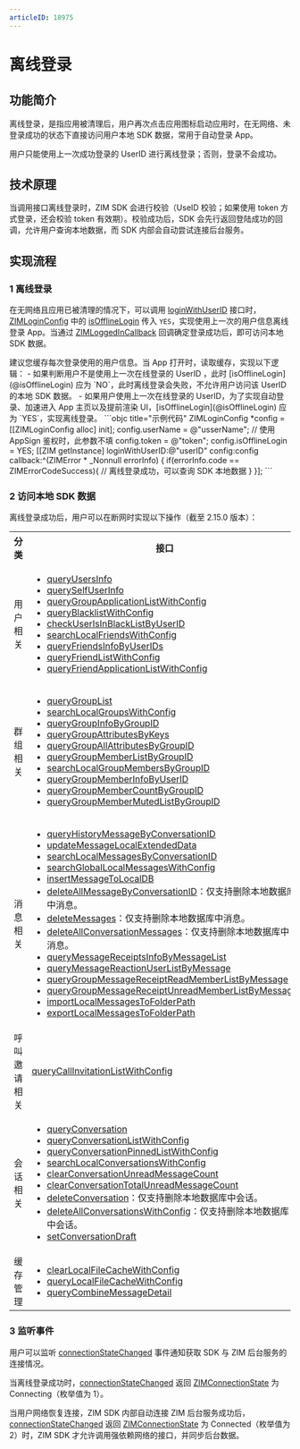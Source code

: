 ```yaml
---
articleID: 18975
---
```


# 离线登录

## 功能简介

离线登录，是指应用被清理后，用户再次点击应用图标启动应用时，在无网络、未登录成功的状态下直接访问用户本地 SDK 数据，常用于自动登录 App。

<Note title="说明">

用户只能使用上一次成功登录的 UserID 进行离线登录；否则，登录不会成功。
</Note>

## 技术原理

当调用接口离线登录时，ZIM SDK 会进行校验（UseID 校验；如果使用 token 方式登录，还会校验 token 有效期）。校验成功后，SDK 会先行返回登陆成功的回调，允许用户查询本地数据，而 SDK 内部会自动尝试连接后台服务。



## 实现流程

### 1 离线登录

在无网络且应用已被清理的情况下，可以调用 [loginWithUserID](https://doc-zh.zego.im/article/api?doc=zim_API~objective-c_macos~protocol~ZIM#login-with-user-id-config-callback-2) 接口时，[ZIMLoginConfig](@-ZIMLoginConfig) 中的 [isOfflineLogin](@isOfflineLogin) 传入 `YES`，实现使用上一次的用户信息离线登录 App。当通过 [ZIMLoggedInCallback](@ZIMLoggedInCallback) 回调确定登录成功后，即可访问本地 SDK 数据。 

<Note title="说明">
建议您缓存每次登录使用的用户信息。当 App 打开时，读取缓存，实现以下逻辑：
- 如果判断用户不是使用上一次在线登录的 UserID ，此时 [isOfflineLogin](@isOfflineLogin) 应为 `NO`，此时离线登录会失败，不允许用户访问该 UserID 的本地 SDK 数据。
- 如果用户使用上一次在线登录的 UserID，为了实现自动登录、加速进入 App 主页以及提前渲染 UI，[isOfflineLogin](@isOfflineLogin) 应为 `YES`，实现离线登录。
</Note>



<CodeGroup>
```objc title="示例代码"
ZIMLoginConfig *config = [[ZIMLoginConfig alloc] init];
config.userName = @"usserName";
// 使用 AppSign 鉴权时，此参数不填
config.token = @"token";
config.isOfflineLogin = YES;
[[ZIM getInstance] loginWithUserID:@"userID" config:config callback:^(ZIMError * _Nonnull errorInfo) {
    if(errorInfo.code == ZIMErrorCodeSuccess){
        // 离线登录成功，可以查询 SDK 本地数据
    }
}];
```
</CodeGroup>



### 2 访问本地 SDK 数据

离线登录成功后，用户可以在断网时实现以下操作（截至 2.15.0 版本）：

<table>
<tbody><tr>
<th>分类</th>
<th>接口</th>
</tr>
<tr>
<td>用户相关</td>
<td><ul>
<li><a href="https://doc-zh.zego.im/article/api?doc=zim_API~objective-c_macos~protocol~ZIM#query-users-info-user-i-ds-config-callback" target="_blank" referer="noopener">queryUsersInfo</a></li>
<li><a href="https://doc-zh.zego.im/article/api?doc=zim_API~objective-c_macos~protocol~ZIM#query-self-user-info-callback" target="_blank" referer="noopener">querySelfUserInfo</a></li>
<li><a href="https://doc-zh.zego.im/article/api?doc=zim_API~objective-c_macos~protocol~ZIM#query-group-application-list-with-config-callback" target="_blank" referer="noopener">queryGroupApplicationListWithConfig</a></li>
<li><a href="https://doc-zh.zego.im/article/api?doc=zim_API~objective-c_macos~protocol~ZIM#query-blacklist-with-config-config-callback">queryBlacklistWithConfig</a></li>
<li><a href="https://doc-zh.zego.im/article/api?doc=zim_API~objective-c_macos~protocol~ZIM#check-user-is-in-black-list-by-user-id-user-id-callback">checkUserIsInBlackListByUserID</a></li>
<li><a href="https://doc-zh.zego.im/article/api?doc=zim_API~objective-c_macos~protocol~ZIM#search-local-friends-with-config-config-callback">searchLocalFriendsWithConfig</a></li>
<li><a href="https://doc-zh.zego.im/article/api?doc=zim_API~objective-c_macos~protocol~ZIM#query-friends-info-by-user-i-ds-user-i-ds-callback">queryFriendsInfoByUserIDs</a></li>
<li><a href="https://doc-zh.zego.im/article/api?doc=zim_API~objective-c_macos~protocol~ZIM#query-friend-list-with-config-config-callback">queryFriendListWithConfig</a></li>
<li><a href="https://doc-zh.zego.im/article/api?doc=zim_API~objective-c_macos~protocol~ZIM#query-friend-application-list-with-config-config-callback">queryFriendApplicationListWithConfig</a></li>
</ul></td>
</tr>
<tr>
<td>群组相关</td>
<td><ul>
<li><a href="https://doc-zh.zego.im/article/api?doc=zim_API~objective-c_macos~protocol~ZIM#query-group-list" target="_blank" referer="noopener">queryGroupList</a></li>
<li><a href="https://doc-zh.zego.im/article/api?doc=zim_API~objective-c_macos~protocol~ZIM#search-local-group-members-by-group-id-group-id-config-callback" target="_blank" referer="noopener">searchLocalGroupsWithConfig</a></li>
<li><a href="https://doc-zh.zego.im/article/api?doc=zim_API~objective-c_macos~protocol~ZIM#query-group-info-by-group-id-callback" target="_blank" referer="noopener">queryGroupInfoByGroupID</a></li>
<li><a href="https://doc-zh.zego.im/article/api?doc=zim_API~objective-c_macos~protocol~ZIM#query-group-attributes-by-keys-group-id-callback" target="_blank" referer="noopener">queryGroupAttributesByKeys</a></li>
<li><a href="https://doc-zh.zego.im/article/api?doc=zim_API~objective-c_macos~protocol~ZIM#query-group-all-attributes-by-group-id-callback" target="_blank" referer="noopener">queryGroupAllAttributesByGroupID</a></li>
<li><a href="https://doc-zh.zego.im/article/api?doc=zim_API~objective-c_macos~protocol~ZIM#query-group-member-list-by-group-id-config-callback" target="_blank" referer="noopener">queryGroupMemberListByGroupID</a></li>
<li><a href="https://doc-zh.zego.im/article/api?doc=zim_API~objective-c_macos~protocol~ZIM#search-local-group-members-by-group-id-group-id-config-callback" target="_blank" referer="noopener">searchLocalGroupMembersByGroupID</a></li>
<li><a href="https://doc-zh.zego.im/article/api?doc=zim_API~objective-c_macos~protocol~ZIM#query-group-member-info-by-user-id-group-id-callback" target="_blank" referer="noopener">queryGroupMemberInfoByUserID</a></li>
<li><a href="https://doc-zh.zego.im/article/api?doc=zim_API~objective-c_macos~protocol~ZIM#query-group-member-count-by-group-id-group-id-callback" target="_blank" referer="noopener">queryGroupMemberCountByGroupID</a></li>
<li><a href="https://doc-zh.zego.im/article/api?doc=zim_API~objective-c_macos~protocol~ZIM#query-group-member-muted-list-by-group-id-config-callback" target="_blank" referer="noopener">queryGroupMemberMutedListByGroupID</a></li>
</ul></td>
</tr>
<tr>
<td>消息相关</td>
<td><ul>
<li><a href="https://doc-zh.zego.im/article/api?doc=zim_API~objective-c_macos~protocol~ZIM#query-history-message-by-conversation-id-conversation-type-config-callback" target="_blank" referer="noopener">queryHistoryMessageByConversationID</a></li>
<li><a href="https://doc-zh.zego.im/article/api?doc=zim_API~objective-c_macos~protocol~ZIM#update-message-local-extended-data-local-extended-data-message-callback" target="_blank" referer="noopener">updateMessageLocalExtendedData</a></li>
<li><a href="https://doc-zh.zego.im/article/api?doc=zim_API~objective-c_macos~protocol~ZIM#search-local-messages-by-conversation-id-conversation-id-conversation-type-config-callback" target="_blank" referer="noopener">searchLocalMessagesByConversationID</a></li>
<li><a href="https://doc-zh.zego.im/article/api?doc=zim_API~objective-c_macos~protocol~ZIM#search-global-local-messages-with-config-config-callback" target="_blank" referer="noopener">searchGlobalLocalMessagesWithConfig</a></li>
<li><a href="https://doc-zh.zego.im/article/api?doc=zim_API~objective-c_macos~protocol~ZIM#insert-message-to-local-db-message-conversation-id-conversation-type-sender-user-id-callback" target="_blank" referer="noopener">insertMessageToLocalDB</a></li>
<li><a href="https://doc-zh.zego.im/article/api?doc=zim_API~objective-c_macos~protocol~ZIM#delete-all-message-by-conversation-id-conversation-id-conversation-type-config-callback" target="_blank" referer="noopener">deleteAllMessageByConversationID</a>：仅支持删除本地数据库中消息。</li>
<li><a href="https://doc-zh.zego.im/article/api?doc=zim_API~objective-c_macos~protocol~ZIM#delete-messages-message-list-conversation-id-conversation-type-config-callback" target="_blank" referer="noopener">deleteMessages</a>：仅支持删除本地数据库中消息。</li><li><a href="https://doc-zh.zego.im/article/api?doc=zim_API~objective-c_macos~protocol~ZIM#delete-all-conversation-messages-with-config-config-callback" target="_blank" referer="noopener">deleteAllConversationMessages</a>：仅支持删除本地数据库中消息。</li>
<li><a href="https://doc-zh.zego.im/article/api?doc=zim_API~objective-c_macos~protocol~ZIM#query-message-receipts-info-by-message-list-message-list-conversation-id-conversation-type-callback" target="_blank" referer="noopener">queryMessageReceiptsInfoByMessageList</a></li>
<li><a href="https://doc-zh.zego.im/article/api?doc=zim_API~objective-c_macos~protocol~ZIM#query-message-reaction-user-list-by-message-message-config-callback" target="_blank" referer="noopener">queryMessageReactionUserListByMessage</a></li>
<li><a href="https://doc-zh.zego.im/article/api?doc=zim_API~objective-c_macos~protocol~ZIM#query-group-message-receipt-read-member-list-by-message-message-group-id-config-callback" target="_blank" referer="noopener">queryGroupMessageReceiptReadMemberListByMessage</a></li><li><a href="https://doc-zh.zego.im/article/api?doc=zim_API~objective-c_macos~protocol~ZIM#query-group-message-receipt-unread-member-list-by-message-message-group-id-config-callback" target="_blank" referer="noopener">queryGroupMessageReceiptUnreadMemberListByMessage</a></li>
<li><a href="https://doc-zh.zego.im/article/api?doc=zim_API~objective-c_macos~protocol~ZIM#import-local-messages-to-folder-path-folder-path-config-progress-callback" target="_blank" referer="noopener">importLocalMessagesToFolderPath</a></li>
<li><a href="https://doc-zh.zego.im/article/api?doc=zim_API~objective-c_macos~protocol~ZIM#export-local-messages-to-folder-path-folder-path-config-progress-callback" target="_blank" referer="noopener">exportLocalMessagesToFolderPath</a></li>
</ul></td>
</tr>
<tr>
<td>呼叫邀请相关</td>
<td><a href="https://doc-zh.zego.im/article/api?doc=zim_API~objective-c_macos~protocol~ZIM#query-call-invitation-list-with-config-callback" target="_blank" referer="noopener">queryCallInvitationListWithConfig</a></td>
</tr>
<tr>
<td>会话相关</td>
<td><ul>
<li><a href="https://doc-zh.zego.im/article/api?doc=zim_API~objective-c_macos~protocol~ZIM#query-conversation-conversation-id-conversation-type-callback" target="_blank" referer="noopener">queryConversation</a></li>
<li><a href="https://doc-zh.zego.im/article/api?doc=zim_API~objective-c_macos~protocol~ZIM#query-conversation-list-with-config-callback" target="_blank" referer="noopener">queryConversationListWithConfig</a></li>
<li><a href="https://doc-zh.zego.im/article/api?doc=zim_API~objective-c_macos~protocol~ZIM#query-conversation-list-with-config-callback" target="_blank" referer="noopener">queryConversationPinnedListWithConfig</a></li>
<li><a href="https://doc-zh.zego.im/article/api?doc=zim_API~objective-c_macos~protocol~ZIM#search-local-conversations-with-config-config-callback" target="_blank" referer="noopener">searchLocalConversationsWithConfig</a></li>
<li><a href="https://doc-zh.zego.im/article/api?doc=zim_API~objective-c_macos~protocol~ZIM#clear-conversation-unread-message-count-conversation-type-config-callback" target="_blank" referer="noopener">clearConversationUnreadMessageCount</a></li>
<li><a href="https://doc-zh.zego.im/article/api?doc=zim_API~objective-c_macos~protocol~ZIM#clear-conversation-total-unread-message-count-callback" target="_blank" referer="noopener">clearConversationTotalUnreadMessageCount</a></li>
<li><a href="https://doc-zh.zego.im/article/api?doc=zim_API~objective-c_macos~protocol~ZIM#delete-conversation-conversation-type-config-callback" target="_blank" referer="noopener">deleteConversation</a>：仅支持删除本地数据库中会话。</li>
<li><a href="https://doc-zh.zego.im/article/api?doc=zim_API~objective-c_macos~protocol~ZIM#delete-all-conversations-with-config-config-callback" target="_blank" referer="noopener">deleteAllConversationsWithConfig</a>：仅支持删除本地数据库中会话。</li>
<li><a href="https://doc-zh.zego.im/article/api?doc=zim_API~objective-c_macos~protocol~ZIM#set-conversation-draft-draft-conversation-id-conversation-type-callback" target="_blank" referer="noopener">setConversationDraft</a></li>
</ul></td>
</tr>
<tr>
<td>缓存管理</td>
<td><ul>
<li><a href="https://doc-zh.zego.im/article/api?doc=zim_API~objective-c_macos~protocol~ZIM#clear-local-file-cache-with-config-config-callback" target="_blank" referer="noopener">clearLocalFileCacheWithConfig</a></li>
<li><a href="https://doc-zh.zego.im/article/api?doc=zim_API~objective-c_macos~protocol~ZIM#query-local-file-cache-with-config-config-callback" target="_blank" referer="noopener">queryLocalFileCacheWithConfig</a></li><li><a href="https://doc-zh.zego.im/article/api?doc=zim_API~java_android~class~ZIM#query-combine-message-detail">queryCombineMessageDetail</a></li>
</ul></td>
</tr>
</tbody>
</table>

### 3 监听事件

用户可以监听 [connectionStateChanged](https://doc-zh.zego.im/article/api?doc=zim_API~objective-c_macos~protocol~ZIMEventHandler#zim-connection-state-changed-event-extended-data) 事件通知获取 SDK 与 ZIM 后台服务的连接情况。

当离线登录成功时，[connectionStateChanged](https://doc-zh.zego.im/article/api?doc=zim_API~objective-c_macos~protocol~ZIMEventHandler#zim-connection-state-changed-event-extended-data) 返回 [ZIMConnectionState](https://doc-zh.zego.im/article/api?doc=zim_API~objectivec_ios~enum~ZIMConnectionState) 为 Connecting（枚举值为 1）。

当用户网络恢复连接，ZIM SDK 内部自动连接 ZIM 后台服务成功后，[connectionStateChanged](https://doc-zh.zego.im/article/api?doc=zim_API~objective-c_macos~protocol~ZIMEventHandler#zim-connection-state-changed-event-extended-data) 返回 [ZIMConnectionState](https://doc-zh.zego.im/article/api?doc=zim_API~objectivec_ios~enum~ZIMConnectionState) 为 Connected（枚举值为 2）时，ZIM SDK 才允许调用强依赖网络的接口，并同步后台数据。